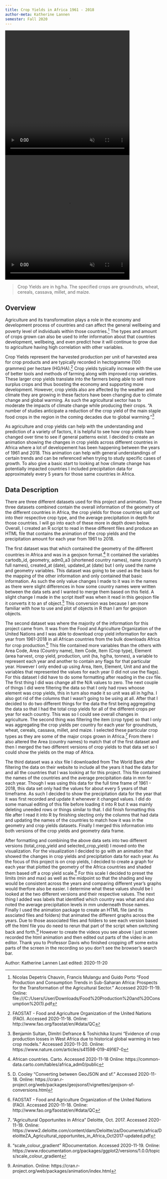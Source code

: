 ```yaml
---
title: Crop Yields in Africa 1961 - 2018
author-meta: Katherine Lannen
semester: Fall 2020
---
```


<!-- VIDEO ON LOOP: see styles.css for formatting -->
<div class="video-wrapper">
<style>
video {
  max-width: 100%;
  max-height: 100%;
}
</style>
  <video width=400 height=400 controls preload="true" autoplay loop muted>
    <source src="https://drdavis.space/teaching/ds/sdd/media/2020/11/total_crop_yields_africa.mp4" type="video/mp4" >
  </video>
  <video width=400 height=400 controls preload="true" autoplay loop muted>
    <source src="https://drdavis.space/teaching/ds/sdd/media/2020/11/specified_crop_yields_africa.mp4" type="video/mp4" >
  </video>
</div>

> Crop Yields are in hg/ha. The specified crops are groundnuts, wheat, cereals, cassava, millet, and maize.

## Overview
Agriculture and its transformation plays a role in the economy and development process of countries and can affect the general wellbeing and poverty level of individuals within
those countries.[^agricultureinfo] The types and amount of crops grown can also be used to infer information about that countries development, wellbeing, and even predict how it
will continue to grow due to agriculture having high correlation with other variables.

Crop Yields represent the harvested production per unit of harvested area for crop products and are typically recorded in hectogramme (100 grammes) per 
hectare (HG/HA).[^cropyields] Crop yields typically increase with the use of better tools and methods of farming along with improved crop varieties. These larger crop yields
translate into the farmers being able to sell more surplus crops and thus boosting the economy and supporting more development. However, crop yields also are affected by the
weather and climate they are growing in these factors have been changing due to climate change and global warming. As such the agricultural sector has to moderate the impacts of
climate change while producing their crops. "A number of studies anticipate a reduction of the crop yield of the main staple food crops in the region in the coming decades due
to global warming."[^cropproduction] 

As agriculture and crop yields can help with the understanding and prediction of a variety of factors, it is helpful to see how crop yields have changed over time to see if
general patterns exist. I decided to create an animation showing the changes in crop yields across different countries in Africa where a lot of developement has been happening
between the years of 1961 and 2018. This animation can help with general understandings of certain trends and can be referenced when trying to study specific cases of growth. To
also give a basic start to looking at how climate change has potentially impacted countries I included precipitation data for approximately every 5 years for those same
countries in Africa. 

## Data Description
There are three different datasets used for this project and animation. These three datasets combined contain the overall information of the geometry of the different countries
in Africa, the crop yields for those countries split out into their respective crop type, and the average precipitation in depth for those countries. I will go into each of 
these more in depth down below. Overall, I created an R script to read in these different files and produce an HTML file that contains the animation of the crop yields and the
precipitation amount for each year from 1961 to 2018.

The first dataset was that which contained the geometry of the different countries in Africa and was in a geojson format.[^africamap] It contained the variables cartodb_id,
geometry, adm0_a3 (shortened country names), name (county's full names), created_at (date), updated_at (date) but I only used the name and geometry variables. This dataset
was going to be used as the basis for the mapping of the other information and only contained that basic information. As such the only value changes I made to it was in the 
names as there were slight differences in how some country names were written between the data sets and I wanted to merge them based on this field. A slight change I made
in the script itself was when it read in this geojson file it converts it to an sf object.[^geojsontosf] This conversion was because I am more familiar with how to use and plot
sf objects in R than I am for geojson objects.

The second dataset was where the majority of the information for this project came from. It was from the Food and Agriculture Organization of the United Nations and I was able
to download crop yield information for each year from 1961-2018 in all African countries from the bulk downloads Africa for crop production.[^cropyields] This file contained 
more variables than the others with Area Code, Area (Country name), Item Code, Item (Crop type), Element (area harvest, crop yield, production, unit (ha, hg/ha, tonnes), a
variable to represent each year and another to contain any flags for that particular year. However I only ended up using Area, Item, Element, Unit and and the variables that
represented the values for each year (I did not use the flags). For this dataset I did have to do some formatting after reading in the csv file. The first thing I did was 
change all the N/A values to zero. The next couple of things I did were filtering the data so that I only had rows whoose element was crop yields, this in turn also made it so
unit was all in hg/ha. I also got rid of the columns that I wasn't going to be using at all. After that I decided to do two different things for the data the first being
aggregating the data so that I had the total crop yields for all of the different crops per year for each country. This was so I could see overall changes in agriculture. The 
second thing was filtering the item (crop type) so that I only was aggregating the crop yields per country for each year for groundnuts, wheat, cereals, cassava, millet, and
maize. I selected these particular crop types as they are some of the major crops grown in Africa.[^importantcrops] From there I also altered the Area (country names) to match
that of the first dataset and then I merged the two different versions of crop yields to that data set so I could show the yields on the map of Africa.

The third dataset was a xlsx file I downloaded from The World Bank after filtering the data on their website to include all the years it had the data for and all the countries 
that I was looking at for this project. This file contained the names of the countries and the average precipitation data in mm for each year. Though I was using this data for 
the full time frame of 1961 - 2018, this data set only had the values for about every 5 years of that timeframe. As such I decided to show the precipitation data for the year
that it was first recorded and update it whenever it changed values. I did do some manual editing of this file before loading it into R but it was mainly deleting uneeded rows
or things similar to that. I did finish formatting this file after I read it into R by finishing slecting only the columns that had data and updating the names of the countries
to match how it was in the geometry and crop yields datasets. Finally I merged this information into both versions of the crop yields and geometry data frame.

After formatting and combining the above data sets into two different versions (total_crop_yield and selected_crop_yield) I moved onto the visualization. For the visualization
I decided to go with an animation that showed the changes in crop yields and precipitation data for each year. As the focus of this project is on crop yields, I decided to 
create a graph for each year that plotted the geometry of the Africa countries and shaded them based off a crop yield scale.[^scalegradient] For this scale I decided to preset 
the limits (min and max) as well as the midpoint so that the shading and key would be consistent across the years and comparing different year's graphs would therfore also be
easier. I determine what these values should be I looked at the two different versions and their respective values. The next thing I added was labels that identified which 
country was what and also noted the average precipitation levels in mm underneath those names. Finally I used the animation package to create an HTML file (and its assciated
files and folders) that animated the different graphs across the years. Due to those associated files and folders to see each version based off the html file you do need to 
rerun that part of the script when switching back and forth.[^animation] However to create the videos you see above I just screen recorded the html animation and then edited 
out parts of the video in an editor. Thank you to Professor Davis who finished cropping off some extra parts of the screen in the recording so you don't see the browser's
search bar.

<div class="credit-line">
Author: Katherine Lannen
Last edited: 2020-11-20
</div>

[^africamap]: African countries. Carto. Accessed 2020-11-18 Online: https://common-data.carto.com/tables/africa_adm0/public 
[^cropyields]: FAOSTAT - Food and Agriculture Organization of the United Nations (FAO). Accessed 2020-11-18. Online: http://www.fao.org/faostat/en/#data/QC
[^precipitation]: Databank, World Development Indicators - The World Bank. Accessed 2020-11-19. Online: https://databank.worldbank.org/reports.aspx?source=2&series=AG.LND.PRCP.MM&country= 
[^importantcrops]: "Agricultural Opportunites in Africa" Deloitte, Oct. 2017. Accessed 2020-11-19. Online: https://www2.deloitte.com/content/dam/Deloitte/za/Documents/africa/DeloitteZA_Agricultural_opportunites_in_Africa_Oct2017-updated.pdf
[^rainfallinfo]: "Rainfall over the African continent from the 19th through the 21st century" doi: https://doi.org/10.1016/j.gloplacha.2017.12.014 Accessed 2020-11-19. 
Online: https://www.sciencedirect.com/science/article/pii/S0921818117302783
[^agricultureinfo]: Nicolas Depetris Chauvin, Francis Mulangu and Guido Porto "Food Production and Consumption Trends in Sub-Saharan Africa: Prospects for the Transformation of
the Agricultural Sector." Accessed 2020-11-19. Online: file:///C:/Users/User/Downloads/Food%20Production%20and%20Consumption%20(1).pdf
[^cropproduction]: Benjamin Sultan, Dimitri Defrance & Toshichika Iizumi "Evidence of crop production losses in West Africa due to historical global warming in two crop models."
Accessed 2020-11-20. Online: https://www.nature.com/articles/s41598-019-49167-0
[^geojsontosf]: D. Cooley "Converting between GeoJSON and sf." Accessed 2020-11-18. Online: https://cran.r-project.org/web/packages/geojsonsf/vignettes/geojson-sf-conversions.html
[^scalegradient]: "scale_colour_gradient" RDocumentation. Accessed 2020-11-19. Online:
https://www.rdocumentation.org/packages/ggplot2/versions/1.0.0/topics/scale_colour_gradient
[^animation]: Animation. Online: https://cran.r-project.org/web/packages/animation/index.html
